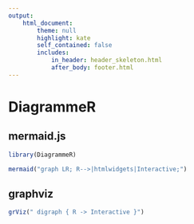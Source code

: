```yaml
---
output:
    html_document:
        theme: null
        highlight: kate
        self_contained: false
        includes:
            in_header: header_skeleton.html
            after_body: footer.html
---
```


<div>
<h1>DiagrammeR</h1>
<h2>mermaid.js</h2>

```r
library(DiagrammeR)

mermaid("graph LR; R-->|htmlwidgets|Interactive;")
```

<h2>graphviz</h2>
```r
grViz(" digraph { R -> Interactive }")
```

</div>
